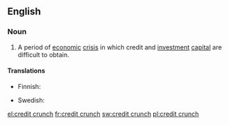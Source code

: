 ==English==

{{wikipedia}}
===Noun===
{{en-noun|head=[[credit]] [[crunch]]|es}}

# {{context|economics|finance|lang=en}} A period of [[economic]] [[crisis]] in which credit and [[investment]] [[capital]] are difficult to obtain.

====Translations====
{{trans-top|period of difficulty in obtaining credit}}
* Finnish: {{t|fi|luottolama}}
{{trans-mid}}
* Swedish: {{t|sv|kreditåtstramning|c}}
{{trans-bottom}}

[[el:credit crunch]]
[[fr:credit crunch]]
[[sw:credit crunch]]
[[pl:credit crunch]]